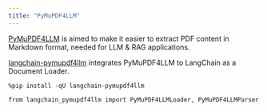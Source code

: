 ```yaml
---
title: "PyMuPDF4LLM"
---
```


[PyMuPDF4LLM](https://pymupdf.readthedocs.io/en/latest/pymupdf4llm) is aimed to make it easier to extract PDF content in Markdown format, needed for LLM & RAG applications.

[langchain-pymupdf4llm](https://github.com/lakinduboteju/langchain-pymupdf4llm) integrates PyMuPDF4LLM to LangChain as a Document Loader.

```
%pip install -qU langchain-pymupdf4llm
```

```
from langchain_pymupdf4llm import PyMuPDF4LLMLoader, PyMuPDF4LLMParser
```
